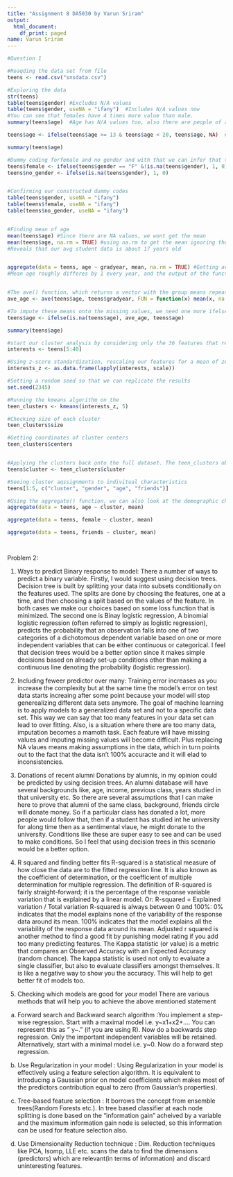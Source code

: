 ```yaml
---
title: "Assignment 8 DA5030 by Varun Sriram"
output:
  html_document:
    df_print: paged
name: Varun Sriram
---
```



```r
#Question 1

#Reaqding the data set from file
teens <- read.csv("snsdata.csv")

#Exploring the data
str(teens)
table(teens$gender) #Excludes N/A values
table(teens$gender, useNA = "ifany")  #Includes N/A values now
#You can see that females have 4 times more value than male.
summary(teens$age)  #Age has N/A values too, also there are people of age 3 and 106 in the data set who are not likely to attend high school. We will clean them up

teens$age <- ifelse(teens$age >= 13 & teens$age < 20, teens$age, NA)  #Considering people with only 13 - 20 age

summary(teens$age)

#Dummy coding forfemale and no gender and with that we can infer that the third person is male if he doesnt fit into both coded categories
teens$female <- ifelse(teens$gender == "F" &!is.na(teens$gender), 1, 0)
teens$no_gender <- ifelse(is.na(teens$gender), 1, 0)


#Confirming our constructed dummy codes
table(teens$gender, useNA = "ifany")
table(teens$female, useNA = "ifany")
table(teens$no_gender, useNA = "ifany")


#Finding mean of age
mean(teens$age) #Since there are NA values, we wont get the mean
mean(teens$age, na.rm = TRUE) #using na.rm to get the mean ignoring the mean values
#Reveals that our avg student data is about 17 years old


aggregate(data = teens, age ~ gradyear, mean, na.rm = TRUE) #Getting avg for each individual year
#Mean age roughly differes by 1 every year, and the output of the function is a data frame


#The ave() function, which returns a vector with the group means repeated so that the result is equal in length to the original vector
ave_age <- ave(teens$age, teens$gradyear, FUN = function(x) mean(x, na.rm = TRUE))

#To impute these means onto the missing values, we need one more ifelse()call to use the ave_age value only if the original age value was NA
teens$age <- ifelse(is.na(teens$age), ave_age, teens$age)

summary(teens$age)

#start our cluster analysis by considering only the 36 features that represent the number of times various interests appeared on the teen SNS profiles. For simplicity, let's make a data frame containing only these features:
interests <- teens[5:40]

#Using z-score standardization, rescaling our features for a mean of zero and SD of 1
interests_z <- as.data.frame(lapply(interests, scale))

#Setting a rondom seed so that we can replicate the results
set.seed(2345)

#Running the kmeans algorithm on the
teen_clusters <- kmeans(interests_z, 5) 

#Checking size of each cluster
teen_clusters$size

#Getting coordinates of cluster centers
teen_clusters$centers


#Applying the clusters back onto the full dataset. The teen_clusters object created by the kmeans() function 
teens$cluster <- teen_clusters$cluster

#Seeing cluster aqssignments to indivitual characteristics
teens[1:5, c("cluster", "gender", "age", "friends")]

#Using the aggregate() function, we can also look at the demographic characteristics of the clusters
aggregate(data = teens, age ~ cluster, mean)

aggregate(data = teens, female ~ cluster, mean)

aggregate(data = teens, friends ~ cluster, mean)




```
Problem 2:

1. Ways to predict Binary response to model:
There a number of ways to predict a binary variable. Firstly, I would suggest using decision trees. Decision tree is built by splitting your data into subsets conditionally on the features used. The splits are done by choosing the features, one at a time, and then choosing a split based on the values of the feature. In both cases we make our choices based on some loss function that is minimized.
The second one is Binay logistic regression, A binomial logistic regression (often referred to simply as logistic regression), predicts the probability that an observation falls into one of two categories of a dichotomous dependent variable based on one or more independent variables that can be either continuous or categorical.
I feel that decision trees would be a better option since it makes simple decisions based on already set-up conditions other than making a continuous line denoting the probability (logistic regression).




2. Including feweer predictor over many:
Training error increases as you increase the complexity but at the same time the model's error on test data starts increaing after some point because your model will stop generealizing different data sets anymore. The goal of machine learning is to apply models to a generalized data set and not to a specific data set. This way we can say that too many features in your data set can lead to over fitting. Also, is a situation where there are too many data, imputation becomes a mamoth task. Each feature will have missing values and imputing missing values will become difficult. Plus replacing NA vlaues means making assumptions in the data, which in turn points out to the fact that the data isn't 100% accuracte and it will elad to inconsistencies.




3. Donations of recent alumni
Donations by alumnis, in my opinion could be predicted by using decision trees. An alumni database will have several backgrounds like, age, income, previous class, years studied in that university etc. So there are several assumptions that I can make here to prove that alumni of the same class, background, friends circle will donate money. So if a particular class has donated a lot, more people would follow that, then if a student has studied int he university for along time then as a sentimental vlaue, he might donate to the university. Conditions like these are super easy to see and can be used to make conditions. So I feel that using decision trees in this scenario would be a better option.




4. R squared and finding better fits
R-squared is a statistical measure of how close the data are to the fitted regression line. It is also known as the coefficient of determination, or the coefficient of multiple determination for multiple regression.
The definition of R-squared is fairly straight-forward; it is the percentage of the response variable variation that is explained by a linear model. Or:
R-squared = Explained variation / Total variation
R-squared is always between 0 and 100%:
0% indicates that the model explains none of the variability of the response data around its mean.
100% indicates that the model explains all the variability of the response data around its mean.
Adjusted r squared is another method to find a good fit by punishing model rating if you add too many predicting features. 
The Kappa statistic (or value) is a metric that compares an Observed Accuracy with an Expected Accuracy (random chance). The kappa statistic is used not only to evaluate a single classifier, but also to evaluate classifiers amongst themselves. It is like a negative way to show you the accuracy. This will help to get better fit of models too.


5. Checking which models are good for your model
There are various methods that will help you to achieve the above mentioned statement

a. Forward search and Backward search algorithm :You implement a step-wise regression. Start with a maximal model i.e. y~x1+x2+.... You can represent this as " y~."  (if you are using R). Now do a backwards step regression. Only the important independent variables will be retained. Alternatively, start with a minimal model i.e. y~0. Now do a forward step regression.

b. Use Regularization in your model : Using Regularization in your model is effectively using a feature selection algorithm. It is equivalent to introducing a Gaussian prior on model coefficients which makes most of the predictors contribution equal to zero (from Gaussian's properties). 

c. Tree-based feature selection : It borrows the concept from ensemble trees(Random Forests etc.). In tree based classifier at each node splitting is done based on the "information gain" acheived by a variable and the maximum information gain node is selected, so this information can be used for feature selection also.

d. Use Dimensionality Reduction technique : Dim. Reduction techniques like PCA, Isomp, LLE etc. scans the data to find the dimensions (predictors) which are relevant(in terms of information) and discard uninteresting features.



